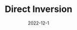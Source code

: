 ---
sort_id: 1
title: 'Direct Inversion'
date: 2022-12-1
slug: '/projects/direct_inversion'
description: 'Optimization-Free Text-Driven Real Image Editing with Diffusion Models.'
featured_image: '/images/direct_inversion_demo.gif'
type: ["paper", "machine learning", "github"]
state: "done"
url_override: https://arxiv.org/pdf/2211.07825
---